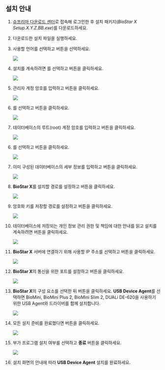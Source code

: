 ## 설치 안내

1. [슈프리마 다운로드 센터](https://download.supremainc.com/)로 접속해 로그인한 후 설치 패키지(*BioStar X Setup.X.Y.Z.BB.exe*)를 다운로드하세요.

1. 다운로드한 설치 파일을 실행하세요.

1. 사용할 언어를 선택하고 <Cmd code='biostar2.install.ok' className='bold'/> 버튼을 선택하세요.

    <Image src='/img/biostarx-install-select-language.png' />

1. 설치를 계속하려면 <Cmd code='biostar2.install.agree' className='bold'/>를 선택하고 <Cmd code='biostar2.install.next' className='bold'/> 버튼을 클릭하세요.

    <Image src='/img/biostarx-install-agree.png' />

1. 관리자 계정 암호를 입력하고 <Cmd code='biostar2.install.next' className='bold'/> 버튼을 클릭하세요.

    <Image src='/img/biostarx-install-input-admin-pw.png' />

<Include pages='express-install'>

6. <Cmd code='biostar2.install.expressInstall' className='bold'/>를 선택하고 <Cmd code='biostar2.install.next' className='bold'/> 버튼을 클릭하세요.

    <Image src='/img/biostarx-install-select-quick.png' />

7. 데이터베이스의 루트(root) 계정 암호를 입력하고 <Cmd code='biostar2.install.next' className='bold'/> 버튼을 클릭하세요.

    <Image src='/img/biostarx-install-input-db-pw.png' />

</Include>

<Include pages='custom-install'>

6. <Cmd code='biostar2.install.customInstall' className='bold'/>를 선택하고 <Cmd code='biostar2.install.next' className='bold'/> 버튼을 클릭하세요.

    <Image src='/img/biostarx-install-select-custom.png' />

7. 이미 구성된 데이터베이스의 세부 정보를 입력하고 <Cmd code='biostar2.install.next' className='bold'/> 버튼을 클릭하세요.

    <Image src='/img/biostarx-install-input-db-details.png' />

</Include>

8. **BioStar X**를 설치할 경로를 설정하고 <Cmd code='biostar2.install.next' className='bold'/> 버튼을 클릭하세요.

    <Image src='/img/biostarx-install-set-path.png' />

1. 암호화 키를 저장할 경로를 설정하고 <Cmd code='biostar2.install.next' className='bold'/> 버튼을 클릭하세요.

    <Image src='/img/biostarx-install-set-encrypt-path.png' />

1. 데이터베이스에 저장되는 개인 정보 관리 권한 및 책임에 대한 안내를 읽고 설치를 계속하려면 <Cmd code='biostar2.install.next' className='bold'/> 버튼을 클릭하세요.

    <Image src='/img/biostarx-install-read-covenant.png' />

1. **BioStar X** 서버에 연결하기 위해 사용할 IP 주소를 선택하고 <Cmd code='biostar2.install.next' className='bold'/> 버튼을 클릭하세요.

    <Image src='/img/biostarx-install-select-ip.png' />

1. **BioStar X**의 통신을 위한 포트를 설정하고 <Cmd code='biostar2.install.next' className='bold'/> 버튼을 클릭하세요.

    <Image src='/img/biostarx-install-set-port.png' />

1. **BioStar X**의 구성 요소를 선택한 뒤 <Cmd code='biostar2.install.next' className='bold'/> 버튼을 클릭하세요. **USB Device Agent**를 선택하면 BioMini, BioMini Plus 2, BioMini Slim 2, DUALi DE-620을 사용하기 위한 USB Agent와 드라이버를 함께 설치합니다.

    <Image src='/img/biostarx-install-additional.png' />

1. 모든 설치 준비를 완료했다면 <Cmd code='biostar2.install.btnInstall' className='bold'/> 버튼을 클릭하세요.

    <Image src='/img/biostarx-install-complete.png' />

1. 부가 프로그램 설치 여부를 선택하고 **종료** 버튼을 클릭하세요.

    <Image src='/img/biostarx-install-additional-fin.png' />

1. 설치 화면의 안내에 따라 **USB Device Agent** 설치를 완료하세요.